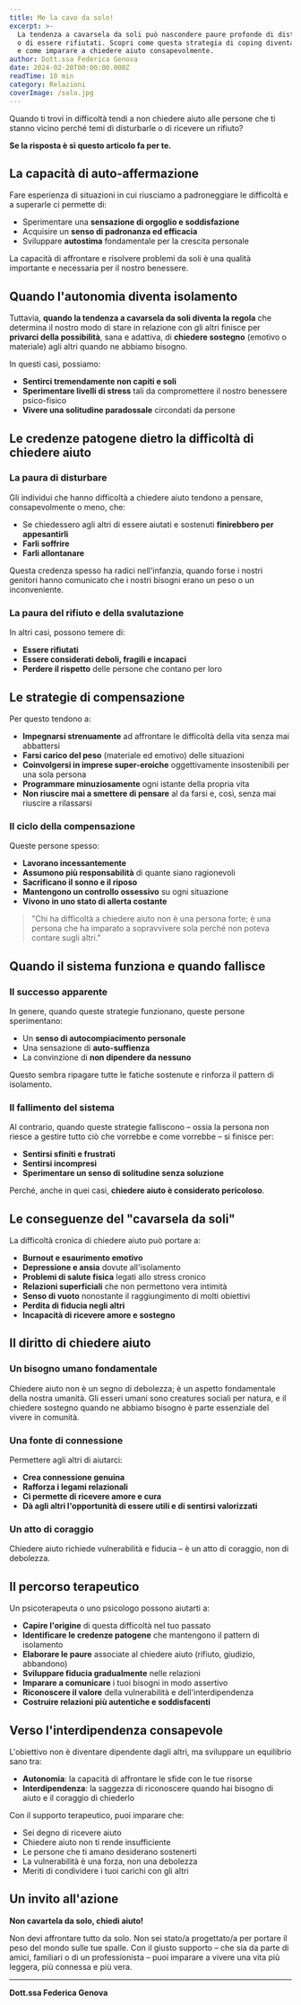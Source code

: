 ```yaml
---
title: Me la cavo da solo!
excerpt: >-
  La tendenza a cavarsela da soli può nascondere paure profonde di disturbare gli altri 
  o di essere rifiutati. Scopri come questa strategia di coping diventa controproducente 
  e come imparare a chiedere aiuto consapevolmente.
author: Dott.ssa Federica Genova
date: 2024-02-20T00:00:00.000Z
readTime: 10 min
category: Relazioni
coverImage: /solo.jpg
---
```


Quando ti trovi in difficoltà tendi a non chiedere aiuto alle persone che ti stanno vicino perché temi di disturbarle o di ricevere un rifiuto? 

**Se la risposta è sì questo articolo fa per te.**

## La capacità di auto-affermazione

Fare esperienza di situazioni in cui riusciamo a padroneggiare le difficoltà e a superarle ci permette di:

- Sperimentare una **sensazione di orgoglio e soddisfazione**
- Acquisire un **senso di padronanza ed efficacia**
- Sviluppare **autostima** fondamentale per la crescita personale

La capacità di affrontare e risolvere problemi da soli è una qualità importante e necessaria per il nostro benessere.

## Quando l'autonomia diventa isolamento

Tuttavia, **quando la tendenza a cavarsela da soli diventa la regola** che determina il nostro modo di stare in relazione con gli altri finisce per **privarci della possibilità**, sana e adattiva, di **chiedere sostegno** (emotivo o materiale) agli altri quando ne abbiamo bisogno. 

In questi casi, possiamo:

- **Sentirci tremendamente non capiti e soli**
- **Sperimentare livelli di stress** tali da compromettere il nostro benessere psico-fisico
- **Vivere una solitudine paradossale** circondati da persone

## Le credenze patogene dietro la difficoltà di chiedere aiuto

### La paura di disturbare

Gli individui che hanno difficoltà a chiedere aiuto tendono a pensare, consapevolmente o meno, che:

- Se chiedessero agli altri di essere aiutati e sostenuti **finirebbero per appesantirli**
- **Farli soffrire**
- **Farli allontanare**

Questa credenza spesso ha radici nell'infanzia, quando forse i nostri genitori hanno comunicato che i nostri bisogni erano un peso o un inconveniente.

### La paura del rifiuto e della svalutazione

In altri casi, possono temere di:

- **Essere rifiutati**
- **Essere considerati deboli, fragili e incapaci**
- **Perdere il rispetto** delle persone che contano per loro


## Le strategie di compensazione

Per questo tendono a:

- **Impegnarsi strenuamente** ad affrontare le difficoltà della vita senza mai abbattersi
- **Farsi carico del peso** (materiale ed emotivo) delle situazioni
- **Coinvolgersi in imprese super-eroiche** oggettivamente insostenibili per una sola persona
- **Programmare minuziosamente** ogni istante della propria vita
- **Non riuscire mai a smettere di pensare** al da farsi e, così, senza mai riuscire a rilassarsi

### Il ciclo della compensazione

Queste persone spesso:

- **Lavorano incessantemente**
- **Assumono più responsabilità** di quante siano ragionevoli
- **Sacrificano il sonno e il riposo**
- **Mantengono un controllo ossessivo** su ogni situazione
- **Vivono in uno stato di allerta costante**

> "Chi ha difficoltà a chiedere aiuto non è una persona forte; è una persona che ha imparato a sopravvivere sola perché non poteva contare sugli altri."


## Quando il sistema funziona e quando fallisce

### Il successo apparente

In genere, quando queste strategie funzionano, queste persone sperimentano:

- Un **senso di autocompiacimento personale**
- Una sensazione di **auto-suffienza**
- La convinzione di **non dipendere da nessuno**

Questo sembra ripagare tutte le fatiche sostenute e rinforza il pattern di isolamento.

### Il fallimento del sistema

Al contrario, quando queste strategie falliscono – ossia la persona non riesce a gestire tutto ciò che vorrebbe e come vorrebbe – si finisce per:

- **Sentirsi sfiniti e frustrati**
- **Sentirsi incompresi**
- **Sperimentare un senso di solitudine senza soluzione**

Perché, anche in quei casi, **chiedere aiuto è considerato pericoloso**.

## Le conseguenze del "cavarsela da soli"

La difficoltà cronica di chiedere aiuto può portare a:

- **Burnout e esaurimento emotivo**
- **Depressione e ansia** dovute all'isolamento
- **Problemi di salute fisica** legati allo stress cronico
- **Relazioni superficiali** che non permettono vera intimità
- **Senso di vuoto** nonostante il raggiungimento di molti obiettivi
- **Perdita di fiducia negli altri**
- **Incapacità di ricevere amore e sostegno**

## Il diritto di chiedere aiuto

### Un bisogno umano fondamentale

Chiedere aiuto non è un segno di debolezza; è un aspetto fondamentale della nostra umanità. Gli esseri umani sono creatures sociali per natura, e il chiedere sostegno quando ne abbiamo bisogno è parte essenziale del vivere in comunità.

### Una fonte di connessione

Permettere agli altri di aiutarci:

- **Crea connessione genuina**
- **Rafforza i legami relazionali**
- **Ci permette di ricevere amore e cura**
- **Dà agli altri l'opportunità di essere utili e di sentirsi valorizzati**

### Un atto di coraggio

Chiedere aiuto richiede vulnerabilità e fiducia – è un atto di coraggio, non di debolezza.

## Il percorso terapeutico

Un psicoterapeuta o uno psicologo possono aiutarti a:

- **Capire l'origine** di questa difficoltà nel tuo passato
- **Identificare le credenze patogene** che mantengono il pattern di isolamento
- **Elaborare le paure** associate al chiedere aiuto (rifiuto, giudizio, abbandono)
- **Sviluppare fiducia gradualmente** nelle relazioni
- **Imparare a comunicare** i tuoi bisogni in modo assertivo
- **Riconoscere il valore** della vulnerabilità e dell'interdipendenza
- **Costruire relazioni più autentiche e soddisfacenti**

## Verso l'interdipendenza consapevole

L'obiettivo non è diventare dipendente dagli altri, ma sviluppare un equilibrio sano tra:

- **Autonomia**: la capacità di affrontare le sfide con le tue risorse
- **Interdipendenza**: la saggezza di riconoscere quando hai bisogno di aiuto e il coraggio di chiederlo

Con il supporto terapeutico, puoi imparare che:

- Sei degno di ricevere aiuto
- Chiedere aiuto non ti rende insufficiente
- Le persone che ti amano desiderano sostenerti
- La vulnerabilità è una forza, non una debolezza
- Meriti di condividere i tuoi carichi con gli altri

## Un invito all'azione

**Non cavartela da solo, chiedi aiuto!**

Non devi affrontare tutto da solo. Non sei stato/a progettato/a per portare il peso del mondo sulle tue spalle. Con il giusto supporto – che sia da parte di amici, familiari o di un professionista – puoi imparare a vivere una vita più leggera, più connessa e più vera.

---

**Dott.ssa Federica Genova**